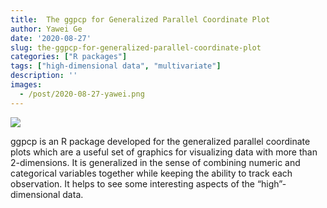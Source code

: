 ```yaml
---
title:  The ggpcp for Generalized Parallel Coordinate Plot
author: Yawei Ge
date: '2020-08-27'
slug: the-ggpcp-for-generalized-parallel-coordinate-plot
categories: ["R packages"]
tags: ["high-dimensional data", "multivariate"]
description: ''
images:
  - /post/2020-08-27-yawei.png
---
```


![](/post/2020-08-27-yawei.png)

ggpcp is an R package developed for the generalized parallel coordinate plots which are a useful set of graphics for visualizing data with more than 2-dimensions. It is generalized in the sense of combining numeric and categorical variables together while keeping the ability to track each observation. It helps to see some interesting aspects of the "high"-dimensional data.
